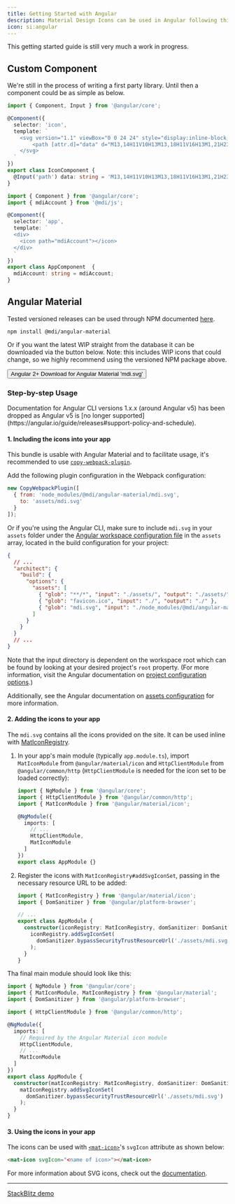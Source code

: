 ```yaml
---
title: Getting Started with Angular
description: Material Design Icons can be used in Angular following this guide.
icon: si:angular
---
```


<Note type='warning'>
  This getting started guide is still very much a work in progress.
</Note>

## Custom Component

We're still in the process of writing a first party library. Until then a component could be as simple as below.

```typescript
import { Component, Input } from '@angular/core';

@Component({
  selector: 'icon',
  template: `
    <svg version="1.1" viewBox="0 0 24 24" style="display:inline-block;width:1.5rem">
        <path [attr.d]="data" d="M13,14H11V10H13M13,18H11V16H13M1,21H23L12,2L1,21Z" />
    </svg>
  `
})
export class IconComponent {
  @Input('path') data: string = 'M13,14H11V10H13M13,18H11V16H13M1,21H23L12,2L1,21Z';
}
```

```typescript
import { Component } from '@angular/core';
import { mdiAccount } from '@mdi/js';

@Component({
  selector: 'app',
  template: `
  <div>
    <icon path="mdiAccount"></icon>
  </div>
  `
})
export class AppComponent  {
  mdiAccount: string = mdiAccount;
}
```

## Angular Material

Tested versioned releases can be used through NPM documented [here](https://www.npmjs.com/package/@mdi/angular-material).

```
npm install @mdi/angular-material
```

Or if you want the latest WIP straight from the database it can be downloaded via the button below. Note: this includes WIP icons that could change, so we highly recommend using the versioned NPM package above.

<Button href='https://materialdesignicons.com/api/download/angularmaterial/38EF63D0-4744-11E4-B3CF-842B2B6CFE1B' startIcon='mdi:download'>
  Angular 2+ Download for Angular Material 'mdi.svg'
</Button>

### Step-by-step Usage

<Note>
  Documentation for Angular CLI versions 1.x.x (around Angular v5) has been dropped as Angular v5 is [no longer supported](https://angular.io/guide/releases#support-policy-and-schedule).
</Note>

#### 1. Including the icons into your app

This bundle is usable with Angular Material and to facilitate usage, it's recommended to use
[`copy-webpack-plugin`](https://github.com/webpack-contrib/copy-webpack-plugin).

Add the following plugin configuration in the Webpack configuration:

```javascript
new CopyWebpackPlugin([
  { from: 'node_modules/@mdi/angular-material/mdi.svg',
    to: 'assets/mdi.svg'
  }
]);
```

Or if you're using the Angular CLI, make sure to include `mdi.svg` in your `assets`
folder under the [Angular workspace configuration file](https://angular.io/guide/workspace-config)
in the `assets` array, located in the build configuration for your project:

```json
{
  // ...
  "architect": {
    "build": {
      "options": {
        "assets": [
          { "glob": "**/*", "input": "./assets/", "output": "./assets/" },
          { "glob": "favicon.ico", "input": "./", "output": "./" },
          { "glob": "mdi.svg", "input": "./node_modules/@mdi/angular-material", "output": "./assets" }
        ]
      }
    }
  }
  // ...
}
```

Note that the input directory is dependent on the workspace root which can be found
by looking at your desired project's `root` property. (For more information, visit the
Angular documentation on [project configuration options](https://angular.io/guide/workspace-config#project-configuration-options).)

Additionally, see the Angular documentation on [assets configuration](https://angular.io/guide/workspace-config#assets-configuration)
for more information.

#### 2. Adding the icons to your app

The `mdi.svg` contains all the icons provided on the site. It can be used inline with
[MatIconRegistry](https://material.angular.io/components/icon/api#MatIconRegistry).

1. In your app's main module (typically `app.module.ts`), import `MatIconModule` from
`@angular/material/icon` and `HttpClientModule` from `@angular/common/http`
(`HttpClientModule` is needed for the icon set to be loaded correctly):

    ```typescript
    import { NgModule } from '@angular/core';
    import { HttpClientModule } from '@angular/common/http';
    import { MatIconModule } from '@angular/material/icon';

    @NgModule({
      imports: [
        // ...
        HttpClientModule,
        MatIconModule
      ]
    })
    export class AppModule {}
    ```

2. Register the icons with `MatIconRegistry#addSvgIconSet`, passing in the necessary
resource URL to be added:

    ```typescript
    import { MatIconRegistry } from '@angular/material/icon';
    import { DomSanitizer } from '@angular/platform-browser';

    // ...
    export class AppModule {
      constructor(iconRegistry: MatIconRegistry, domSanitizer: DomSanitizer) {
        iconRegistry.addSvgIconSet(
          domSanitizer.bypassSecurityTrustResourceUrl('./assets/mdi.svg')
        );
      }
    }
    ```

Tha final main module should look like this:

```typescript
import { NgModule } from '@angular/core';
import { MatIconModule, MatIconRegistry } from '@angular/material';
import { DomSanitizer } from '@angular/platform-browser';

import { HttpClientModule } from '@angular/common/http';

@NgModule({
  imports: [
    // Required by the Angular Material icon module
    HttpClientModule,
    // ...
    MatIconModule
  ]
})
export class AppModule {
  constructor(matIconRegistry: MatIconRegistry, domSanitizer: DomSanitizer){
    matIconRegistry.addSvgIconSet(
      domSanitizer.bypassSecurityTrustResourceUrl('./assets/mdi.svg')
    );
  }
}
```

#### 3. Using the icons in your app

The icons can be used with [`<mat-icon>`](https://material.angular.io/components/icon/api#MatIcon)'s
`svgIcon` attribute as shown below:

```html
<mat-icon svgIcon="<name of icon>"></mat-icon>
```

For more information about SVG icons, check out the [documentation](https://material.angular.io/components/icon/overview#svg-icons).

---

[StackBlitz demo](https://stackblitz.com/edit/mdi-material-example)